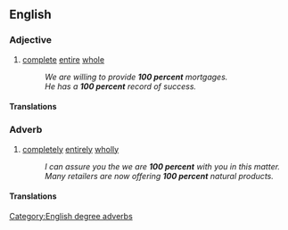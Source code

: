 ==English==

===Adjective===

{{en-adj|pos=[[100]] [[percent]]|-}}

# [[complete]] [[entire]] [[whole]]
#:''We are willing to provide '''100 percent''' mortgages.''
#:''He has a '''100 percent''' record of success.''

====Translations====
{{trans-see|complete}}

===Adverb===
{{en-adv|pos=[[100]] [[percent]]|-}}

# [[completely]] [[entirely]] [[wholly]]
#:''I can assure you the we are '''100 percent''' with you in this matter.''
#: ''Many retailers are now offering '''100 percent''' natural products.''

====Translations====
{{trans-see|completely}}

[[Category:English degree adverbs]]